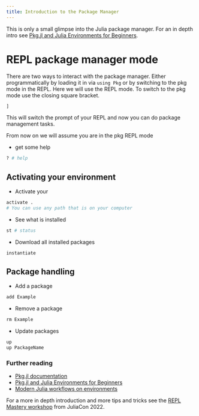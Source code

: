 ```yaml
---
title: Introduction to the Package Manager
---
```


This is only a small glimpse into the Julia package manager. 
For an in depth intro see [Pkg.jl and Julia Environments for Beginners](https://jkrumbiegel.com/pages/2022-08-26-pkg-introduction/).

# REPL package manager mode

There are two ways to interact with the package manager.
Either programmatically by loading it in via `using Pkg` or by switching to the pkg mode in the REPL.
Here we will use the REPL mode. 
To switch to the pkg mode use the closing square bracket.
```julia
]
```

This will switch the prompt of your REPL and now you can do package management tasks.

::: {.callout-note}
From now on we will assume you are in the pkg REPL mode
:::

- get some help
```julia
? # help
```

## Activating your environment

- Activate your 
```julia
activate .
# You can use any path that is on your computer
```

- See what is installed
```julia
st # status
```
- Download all installed packages
```julia
instantiate
```

## Package handling
- Add a package
```julia
add Example
```
- Remove a package
```julia
rm Example
```
- Update packages
```julia
up
up PackageName
```

### Further reading

- [Pkg.jl documentation]()
- [Pkg.jl and Julia Environments for Beginners](https://jkrumbiegel.com/pages/2022-08-26-pkg-introduction/)
- [Modern Julia workflows on environments](https://modernjuliaworkflows.org/writing/#environments)

For a more in depth introduction and more tips and tricks see the [REPL Mastery workshop](https://github.com/miguelraz/REPLMasteryWorkshop) from JuliaCon 2022.
